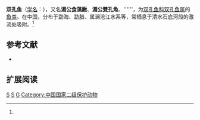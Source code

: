 {{Speciesbox 
| taxon = Gyrinocheilus aymonieri
| image = Chinese algae eater.jpg
| status = LC
| status_system = IUCN3.1
| authority =  Tirant, 1883<ref name='id5747'>{{cite web| url =http://www.bioinfo.cn/db05/BjdwSpecies.php?action=view&id=5747| title =双孔鱼| work =中国动物物种编目数据库| publisher =中国科学院微生物研究所| author =中国科学院动物研究所| accessdate =2009-04-11| deadurl =yes| archiveurl =https://web.archive.org/web/20160305092432/http://www.bioinfo.cn/db05/BjdwSpecies.php?action=view&id=5747| archivedate =2016-03-05}}</ref>
}}

'''双孔鱼'''（[[学名|学名]]：{{lang|la|''Gyrinocheilus aymonieri''}}），又名'''湄公食藻鰍'''、'''湄公雙孔魚'''、''''''，为[[双孔鱼科|双孔鱼科]][[双孔鱼属|双孔鱼属]]的[[鱼类|鱼类]]。在中国，分布于勐海、勐腊、属澜沧江水系等，常栖息于清水石底河段的激流处吸附。<ref name='id5747'/>

== 参考文献 ==
{{reflist}}
* {{TaiBNET| zh=湄公食藻鰍 | id=395251 | binomial=Gyrinocheilus aymonieri | authority=Tirant, 1883 | var= | accessdate=2013-01-24}}

== 扩展阅读 ==
{{refbegin}}
{{wikispecies-inline|Gyrinocheilus aymonieri|双孔鱼}}
{{refend}}
{{Taxonbar|from=Q632110}}

[[Category:双孔鱼属|S]]
[[Category:云南鱼类|S]]
[[Category:1883年描述的魚類|G]]
[[Category:中国国家二级保护动物|Category:中国国家二级保护动物]]
